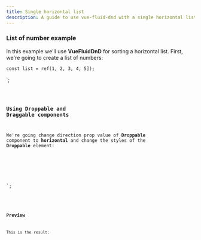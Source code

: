 ```yaml
---
title: Single horizontal list
description: A guide to use vue-fluid-dnd with a single horizontal list.
---
```



### List of number example

In this example we'll use **VueFluidDnD** for sorting a horizontal list.
First, we're going to create a list of numbers:

    const list = ref(1, 2, 3, 4, 5]);
</script>`;

<Code code={listOfNumbers} lang="vue" />

### Using Droppable and Draggable components

We're going change direction prop value of **Droppable** component to **horizontal** and change the styles of the **Droppable** element:


<template>
  <Droppable droppable-id="1" direction="horizontal" :items="list">
    <div class="number-list">
      <Draggable
        v-for="(element, index) in list"
        v-slot="{ setRef }"
        :draggable-id="element.toString()"
        :index="index"
      >
        <div class="number" :ref="setRef">{{ element }}</div>
      </Draggable>
    </div>
  </Droppable>
</template>

<style>
/* ... */
.number-list {
  display: flex;
  flex-direction: row;
}
</style>

`;

<Code code={listOfNumberInsideDnD} lang="vue" mark={highlightsDnD} />

### Preview

This is the result:

<div class="p-8 bg-[var(--sl-color-gray-6)]">
  <SingleHorizontalList client:load />
</div>
